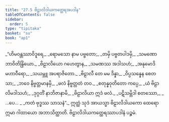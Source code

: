 ```yaml
---
title: "27.5 ဗိဠာလိဒါယကတ္ထေရအပဒါန"
tableOfContents: false
sidebar:
  order: 5
type: "tipitaka"
basket: "su"
book: "ap1"
---
```



<DynamicBreadcrumb />

<Division number="18" book="ap1" e="ch" v="20" p="261">

<Paragraph number="3183" type="verses" book="ap1">
_“ဟိမဝန္တဿာဝိဒူရေ,_  
_ရောမသော နာမ ပဗ္ဗတော;_  
_တမှိ ပဗ္ဗတပါဒမှိ,_  
_သမဏော ဘာဝိတိန္ဒြိယော._  

</Paragraph>

</Division>
<Division number="19" book="ap1" e="ch" v="20" p="262">

<Paragraph number="3184" type="verses" book="ap1">
_ဗိဠာလိယော ဂဟေတွာန,_  
_သမဏဿ အဒါသဟံ;_  
_အနုမောဒိ မဟာဝီရော,_  
_သယမ္ဘူ အပရာဇိတော._  

</Paragraph>

</Division>
<Division number="20" book="ap1" e="ch" v="20" p="262">

<Paragraph number="3185" type="verses" book="ap1">
_ဗိဠာလီ တေ မမ ဒိန္နာ,_  
_ဝိပ္ပသန္နေန စေတသာ;_  
_ဘဝေ နိဗ္ဗတ္တမာနမှိ,_  
_ဖလံ နိဗ္ဗတ္တတံ တဝ._  

</Paragraph>

</Division>
<Division number="21" book="ap1" e="ch" v="20" p="262">

<Paragraph number="3186" type="verses" book="ap1">
_စတုန္နဝုတိတော ကပ္ပေ,_  
_ယံ ဗိဠာလိမဒါသဟံ;_  
_ဒုဂ္ဂတိံ နာဘိဇာနာမိ,_  
_ဗိဠာလိယာ ဣဒံ ဖလံ._  

</Paragraph>

</Division>
<Division number="22" book="ap1" e="ch" v="20" p="262">

<Paragraph number="3187" type="verses" book="ap1">
_ပဋိသမ္ဘိဒါ စတဿော,_  
_ …ပေ… _  
_ကတံ ဗုဒ္ဓဿ သာသနံ”._  

</Paragraph>

<Paragraph number="3188" book="ap1">
ဣတ္ထံ သုဒံ အာယသ္မာ ဗိဠာလိဒါယကော ထေရော ဣမာ ဂါထာယော အဘာသိတ္ထာတိ.

</Paragraph>
</Division>

<Paragraph number="3189" type="center" book="ap1">
ဗိဠာလိဒါယကတ္ထေရဿာပဒါနံ ပဉ္စမံ.
</Paragraph>